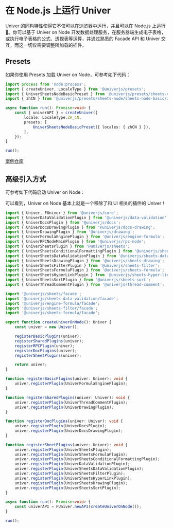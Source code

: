 
# 在 Node.js 上运行 Univer

Univer 的同构特性使得它不仅可以在浏览器中运行，并且可以在 Node.js 上运行 🎉。你可以基于 Univer on Node 开发数据处理服务，在服务器端生成电子表格，或执行电子表格的公式、透视表等运算，并通过熟悉的 Facade API 和 Univer 交互，而这一切仅需要调整所加载的插件。

## Presets

如果你使用 Presets 加载 Univer on Node，可参考如下代码：

```ts
import process from 'node:process';
import { createUniver, LocaleType } from '@univerjs/presets';
import { UniverSheetsNodeBasicPreset } from '@univerjs/presets/sheets-node/sheets-node-basic/index';
import { zhCN } from '@univerjs/presets/sheets-node/sheets-node-basic/zh-CN';

async function run(): Promise<void> {
    const { univerAPI } = createUniver({
        locale: LocaleType.ZH_CN,
        presets: [
            UniverSheetsNodeBasicPreset({ locales: { zhCN } }),
        ],
    });
}

run();
```

[案例仓库]()

## 高级引入方式

可参考如下代码启动 Univer on Node：

<Callout>
  可以看到，Univer on Node 基本上就是一个移除了和 UI 相关的插件的 Univer！
</Callout>

```ts
import { Univer, FUniver } from '@univerjs/core';
import { UniverDataValidationPlugin } from '@univerjs/data-validation';
import { UniverDocsPlugin } from '@univerjs/docs';
import { UniverDocsDrawingPlugin } from '@univerjs/docs-drawing';
import { UniverDrawingPlugin } from '@univerjs/drawing';
import { UniverFormulaEnginePlugin } from '@univerjs/engine-formula';
import { UniverRPCNodeMainPlugin } from '@univerjs/rpc-node';
import { UniverSheetsPlugin } from '@univerjs/sheets';
import { UniverSheetsConditionalFormattingPlugin } from '@univerjs/sheets-conditional-formatting';
import { UniverSheetsDataValidationPlugin } from '@univerjs/sheets-data-validation';
import { UniverSheetsDrawingPlugin } from '@univerjs/sheets-drawing';
import { UniverSheetsFilterPlugin } from '@univerjs/sheets-filter';
import { UniverSheetsFormulaPlugin } from '@univerjs/sheets-formula';
import { UniverSheetsHyperLinkPlugin } from '@univerjs/sheets-hyper-link';
import { UniverSheetsSortPlugin } from '@univerjs/sheets-sort';
import { UniverThreadCommentPlugin } from '@univerjs/thread-comment';

import '@univerjs/sheets/facade';
import '@univerjs/sheets-data-validation/facade';
import '@univerjs/engine-formula/facade';
import '@univerjs/sheets-filter/facade';
import '@univerjs/sheets-formula/facade';

export function createUniverOnNode(): Univer {
    const univer = new Univer();

    registerBasicPlugins(univer);
    registerSharedPlugins(univer);
    registerRPCPlugin(univer);
    registerDocPlugins(univer);
    registerSheetPlugins(univer);

    return univer;
}

function registerBasicPlugins(univer: Univer): void {
    univer.registerPlugin(UniverFormulaEnginePlugin);
}

function registerSharedPlugins(univer: Univer): void {
    univer.registerPlugin(UniverThreadCommentPlugin);
    univer.registerPlugin(UniverDrawingPlugin);
}

function registerDocPlugins(univer: Univer): void {
    univer.registerPlugin(UniverDocsPlugin);
    univer.registerPlugin(UniverDocsDrawingPlugin);
}

function registerSheetPlugins(univer: Univer): void {
    univer.registerPlugin(UniverSheetsPlugin);
    univer.registerPlugin(UniverSheetsFormulaPlugin);
    univer.registerPlugin(UniverSheetsConditionalFormattingPlugin);
    univer.registerPlugin(UniverDataValidationPlugin);
    univer.registerPlugin(UniverSheetsDataValidationPlugin);
    univer.registerPlugin(UniverSheetsFilterPlugin);
    univer.registerPlugin(UniverSheetsHyperLinkPlugin);
    univer.registerPlugin(UniverSheetsDrawingPlugin);
    univer.registerPlugin(UniverSheetsSortPlugin);
}

async function run(): Promise<void> {
    const univerAPI = FUniver.newAPI(createUniverOnNode());
}

run();
```
